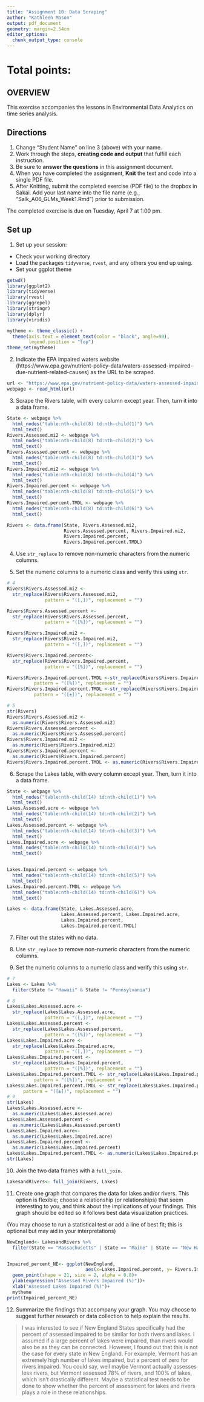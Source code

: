 ```yaml
---
title: "Assignment 10: Data Scraping"
author: "Kathleen Mason"
output: pdf_document
geometry: margin=2.54cm
editor_options: 
  chunk_output_type: console
---
```


# Total points:

## OVERVIEW

This exercise accompanies the lessons in Environmental Data Analytics on time series analysis. 

## Directions
1. Change "Student Name" on line 3 (above) with your name.
3. Work through the steps, **creating code and output** that fulfill each instruction.
4. Be sure to **answer the questions** in this assignment document.
6. When you have completed the assignment, **Knit** the text and code into a single PDF file.
8. After Knitting, submit the completed exercise (PDF file) to the dropbox in Sakai. Add your last name into the file name (e.g., "Salk_A06_GLMs_Week1.Rmd") prior to submission.

The completed exercise is due on Tuesday, April 7 at 1:00 pm.

## Set up 
1. Set up your session:

* Check your working directory
* Load the packages `tidyverse`, `rvest`, and any others you end up using.
* Set your ggplot theme

```r
getwd()
library(ggplot2)
library(tidyverse)
library(rvest)
library(ggrepel)
library(stringr)
library(dplyr)
library(viridis)

mytheme <- theme_classic() +
  theme(axis.text = element_text(color = "black", angle=90), 
        legend.position = "top")
theme_set(mytheme)
```

2. Indicate the EPA impaired waters website (https://www.epa.gov/nutrient-policy-data/waters-assessed-impaired-due-nutrient-related-causes) as the URL to be scraped. 

```r

url <- "https://www.epa.gov/nutrient-policy-data/waters-assessed-impaired-due-nutrient-related-causes"
webpage <- read_html(url)
```

3. Scrape the Rivers table, with every column except year. Then, turn it into a data frame.

```r

State <- webpage %>% 
  html_nodes("table:nth-child(8) td:nth-child(1)") %>% 
  html_text()
Rivers.Assessed.mi2 <- webpage %>% 
  html_nodes("table:nth-child(8) td:nth-child(2)") %>% 
  html_text()
Rivers.Assessed.percent <- webpage %>% 
  html_nodes("table:nth-child(8) td:nth-child(3)") %>%
  html_text()
Rivers.Impaired.mi2 <- webpage %>% 
  html_nodes("table:nth-child(8) td:nth-child(4)") %>% 
  html_text()
Rivers.Impaired.percent <- webpage %>% 
  html_nodes("table:nth-child(8) td:nth-child(5)") %>% 
  html_text()
Rivers.Impaired.percent.TMDL <- webpage %>% 
  html_nodes("table:nth-child(8) td:nth-child(6)") %>% 
  html_text()

Rivers <- data.frame(State, Rivers.Assessed.mi2, 
                     Rivers.Assessed.percent, Rivers.Impaired.mi2,
                     Rivers.Impaired.percent, 
                     Rivers.Impaired.percent.TMDL)
```

4. Use `str_replace` to remove non-numeric characters from the numeric columns. 

5. Set the numeric columns to a numeric class and verify this using `str`.

```r
# 4
Rivers$Rivers.Assessed.mi2 <- 
  str_replace(Rivers$Rivers.Assessed.mi2,           
              pattern = "([,])", replacement = "") 

Rivers$Rivers.Assessed.percent <- 
  str_replace(Rivers$Rivers.Assessed.percent,          
              pattern = "([%])", replacement = "") 

Rivers$Rivers.Impaired.mi2 <- 
  str_replace(Rivers$Rivers.Impaired.mi2,           
              pattern = "([,])", replacement = "") 

Rivers$Rivers.Impaired.percent<- 
  str_replace(Rivers$Rivers.Impaired.percent,           
              pattern = "([%])", replacement = "") 

Rivers$Rivers.Impaired.percent.TMDL <-str_replace(Rivers$Rivers.Impaired.percent.TMDL,
          pattern = "([%])", replacement = "") 
Rivers$Rivers.Impaired.percent.TMDL <-str_replace(Rivers$Rivers.Impaired.percent.TMDL,
          pattern = "([±])", replacement = "") 

# 5
str(Rivers)
Rivers$Rivers.Assessed.mi2 <- 
  as.numeric(Rivers$Rivers.Assessed.mi2)
Rivers$Rivers.Assessed.percent <-
  as.numeric(Rivers$Rivers.Assessed.percent)
Rivers$Rivers.Impaired.mi2 <- 
  as.numeric(Rivers$Rivers.Impaired.mi2)
Rivers$Rivers.Impaired.percent <- 
  as.numeric(Rivers$Rivers.Impaired.percent)
Rivers$Rivers.Impaired.percent.TMDL <- as.numeric(Rivers$Rivers.Impaired.percent.TMDL)
```

6. Scrape the Lakes table, with every column except year. Then, turn it into a data frame.

```r

State <- webpage %>% 
  html_nodes("table:nth-child(14) td:nth-child(1)") %>% 
  html_text()
Lakes.Assessed.acre <- webpage %>% 
  html_nodes("table:nth-child(14) td:nth-child(2)") %>% 
  html_text()
Lakes.Assessed.percent <- webpage %>% 
  html_nodes("table:nth-child(14) td:nth-child(3)") %>% 
  html_text()
Lakes.Impaired.acre <- webpage %>% 
  html_nodes("table:nth-child(14) td:nth-child(4)") %>% 
  html_text()


Lakes.Impaired.percent <- webpage %>% 
  html_nodes("table:nth-child(14) td:nth-child(5)") %>% 
  html_text()
Lakes.Impaired.percent.TMDL <- webpage %>% 
  html_nodes("table:nth-child(14) td:nth-child(6)") %>% 
  html_text()

Lakes <- data.frame(State, Lakes.Assessed.acre, 
                    Lakes.Assessed.percent, Lakes.Impaired.acre,
                    Lakes.Impaired.percent, 
                    Lakes.Impaired.percent.TMDL)
```

7. Filter out the states with no data. 

8. Use `str_replace` to remove non-numeric characters from the numeric columns. 

9. Set the numeric columns to a numeric class and verify this using `str`.
```r
# 7
Lakes <- Lakes %>%
  filter(State != "Hawaii" & State != "Pennsylvania")

# 8
Lakes$Lakes.Assessed.acre <- 
  str_replace(Lakes$Lakes.Assessed.acre,           
              pattern = "([,])", replacement = "") 
Lakes$Lakes.Assessed.percent <- 
  str_replace(Lakes$Lakes.Assessed.percent,           
              pattern = "([%])", replacement = "") 
Lakes$Lakes.Impaired.acre <- 
  str_replace(Lakes$Lakes.Impaired.acre,           
              pattern = "([,])", replacement = "") 
Lakes$Lakes.Impaired.percent <- 
  str_replace(Lakes$Lakes.Impaired.percent,           
              pattern = "([%])", replacement = "") 
Lakes$Lakes.Impaired.percent.TMDL <- str_replace(Lakes$Lakes.Impaired.percent.TMDL,
          pattern = "([%])", replacement = "") 
Lakes$Lakes.Impaired.percent.TMDL <- str_replace(Lakes$Lakes.Impaired.percent.TMDL, 
      pattern = "([±])", replacement = "") 
# 9
str(Lakes)
Lakes$Lakes.Assessed.acre <- 
  as.numeric(Lakes$Lakes.Assessed.acre)
Lakes$Lakes.Assessed.percent <- 
  as.numeric(Lakes$Lakes.Assessed.percent)
Lakes$Lakes.Impaired.acre<- 
  as.numeric(Lakes$Lakes.Impaired.acre)
Lakes$Lakes.Impaired.percent <- 
  as.numeric(Lakes$Lakes.Impaired.percent)
Lakes$Lakes.Impaired.percent.TMDL <- as.numeric(Lakes$Lakes.Impaired.percent.TMDL)
str(Lakes)
```

10. Join the two data frames with a `full_join`.

```r
LakesandRivers<- full_join(Rivers, Lakes)
```

11. Create one graph that compares the data for lakes and/or rivers. This option is flexible; choose a relationship (or relationships) that seem interesting to you, and think about the implications of your findings. This graph should be edited so it follows best data visualization practices. 

(You may choose to run a statistical test or add a line of best fit; this is optional but may aid in your interpretations)
```r
NewEngland<- LakesandRivers %>% 
  filter(State == "Massachusetts" | State == "Maine" | State == "New Hampshire" | State == "Vermont" | State == "Rhode Island" | State == "Connecticut")


Impaired_percent_NE<- ggplot(NewEngland, 
                             aes(x=Lakes.Impaired.percent, y= Rivers.Impaired.percent , fill=State)) + 
  geom_point(shape = 21, size = 2, alpha = 0.8)+
  ylab(expression("Assessed Rivers Impaired (%)"))+
  xlab("Assessed Lakes Impaired (%)")+
  mytheme
print(Impaired_percent_NE)

```

12. Summarize the findings that accompany your graph. You may choose to suggest further research or data collection to help explain the results.

>I was interested to see if New England States specifically had the percent of assessed impaired to be similar for both rivers and lakes. I assumed if a large percent of lakes were impaired, than rivers would also be as they can be connected. However, I found out that this is not the case for every state in New England. For example, Vermont has an extremely high number of lakes impaired, but a percent of zero for rivers impaired. You could say, well maybe Vermont actually assesses less rivers, but Vermont assessed 78% of rivers, and 100% of lakes, which isn't drastically different. Maybe a statistical test needs to be done to show whether the percent of assessment for lakes and rivers plays a role in these relationships. 
